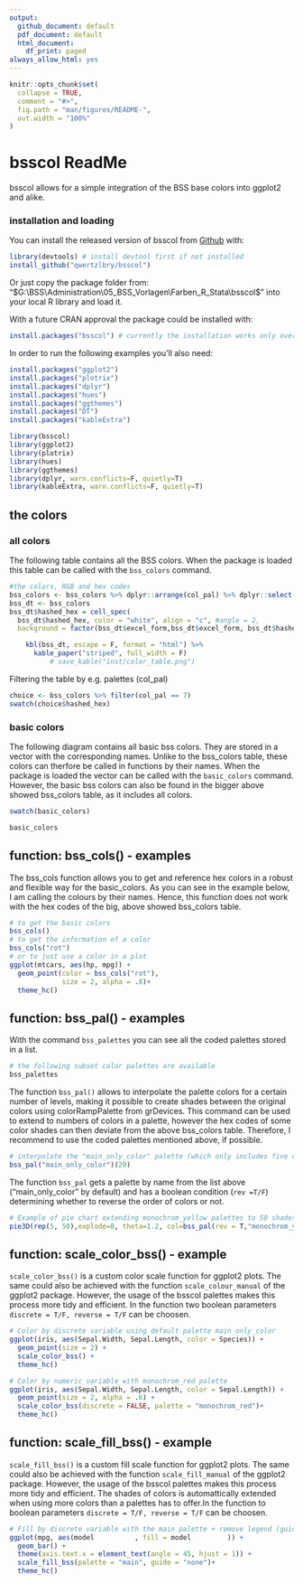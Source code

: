 ```yaml
---
output:
  github_document: default
  pdf_document: default
  html_document:
    df_print: paged
always_allow_html: yes
---
```





<!-- README.md is generated from README.Rmd. Please edit that file -->

```r
knitr::opts_chunk$set(
  collapse = TRUE,
  comment = "#>",
  fig.path = "man/figures/README-",
  out.width = "100%"
)
```

# bsscol ReadMe

<!-- badges: start -->
<!-- badges: end -->

bsscol allows for a simple integration of the BSS base colors into ggplot2 and alike.

### installation and loading

You can install the released version of bsscol from [Github](https://github.com/qwertzlbry/bsscol) with:
``` r
library(devtools) # install devtool first if not installed
install_github("qwertzlbry/bsscol")
```
Or just copy the package folder from:
"$G:\BSS\Administration\05_BSS_Vorlagen\Farben_R_Stata\bsscol$"
into your local R library and load it.

With a future CRAN approval the package could be installed with:
``` r
install.packages("bsscol") # currently the installation works only over github
```
In order to run the following examples you'll also need:
``` r
install.packages("ggplot2")
install.packages("plotrix")
install.packages("dplyr")
install.packages("hues")
install.packages("ggthemes")
install.packages("DT")
install.packages("kableExtra")

```
```r
library(bsscol)
library(ggplot2)
library(plotrix)
library(hues)
library(ggthemes)
library(dplyr, warn.conflicts=F, quietly=T)
library(kableExtra, warn.conflicts=F, quietly=T)
```

## the colors

### all colors
The following table contains all the BSS colors. When the package is loaded this table can be called with the  `bss_colors` command.
```r
#the colors, RGB and hex codes
bss_colors <- bss_colors %>% dplyr::arrange(col_pal) %>% dplyr::select(-colour)
bss_dt <- bss_colors
bss_dt$hashed_hex = cell_spec(
  bss_dt$hashed_hex, color = "white", align = "c", #angle = 2,
  background = factor(bss_dt$excel_form,bss_dt$excel_form, bss_dt$hashed_hex))

    kbl(bss_dt, escape = F, format = "html") %>%
      kable_paper("striped", full_width = F)   
          # save_kable("inst/color_table.png")
```
Filtering the table by e.g. palettes (col_pal)
```r
choice <- bss_colors %>% filter(col_pal == 7)
swatch(choice$hashed_hex)
```

### basic colors
The following diagram contains all  basic bss colors. They are stored in a vector with the corresponding names. Unlike to the bss_colors table, these colors can therfore be called in functions by their names. When the package is loaded the vector can be called with the  `basic_colors` command. However, the basic bss colors can also be found in the bigger above showed bss_colors table, as it includes all colors.

```r
swatch(basic_colors)
```
```r
basic_colors
```


## function: bss_cols() - examples
The bss_cols function allows you to get and reference hex colors in a robust and flexible way for the basic_colors. As you can see in the example below, I am calling the colours by their names. Hence, this function does not work with the hex codes of the big, above showed bss_colors table.
```r
# to get the basic colors
bss_cols()
# to get the information of a color
bss_cols("rot")
# or to just use a color in a plot
ggplot(mtcars, aes(hp, mpg)) +
  geom_point(color = bss_cols("rot"),
             size = 2, alpha = .8)+ 
  theme_hc()
```

## function: bss_pal() - examples
With the command `bss_palettes` you can see all the coded palettes stored in a list.

```r
# the following subset color palettes are available 
bss_palettes
```
The function `bss_pal()` allows to interpolate the palette colors for a certain number of levels, making it
possible to create shades between the original colors using colorRampPalette from grDevices. This command can be used to extend to numbers of colors in a palette, however the hex codes of some color shades can then deviate from the above bss_colors table. Therefore, I recommend to use the coded palettes mentioned above, if possible.
```r
# interpolate the "main_only_color" palette (which only includes five colors) to a length of 20:
bss_pal("main_only_color")(20)
```
The function `bss_pal` gets a palette by name from the list above ("main_only_color" by default) and has 
a boolean condition (`rev =T/F`) determining whether to reverse the order of colors or not.

```r
# Example of pie chart extending monochrom_yellow palettes to 50 shades.
pie3D(rep(5, 50),explode=0, theta=1.2, col=bss_pal(rev = T,"monochrom_yellow")(50),main="bss_pal('monochrom_yellow')(50)")
```


## function: scale_color_bss() - example
`scale_color_bss()` is a custom color scale function for ggplot2 plots. The same could also be achieved with the function `scale_colour_manual` of the ggplot2 package. However, the usage of the bsscol palettes makes this process more tidy and efficient. In the function two boolean parameters `discrete = T/F, reverse = T/F` can be choosen.
```r
# Color by discrete variable using default palette main_only_color
ggplot(iris, aes(Sepal.Width, Sepal.Length, color = Species)) +
  geom_point(size = 2) +
  scale_color_bss() +
  theme_hc()

# Color by numeric variable with monochrom_red palette
ggplot(iris, aes(Sepal.Width, Sepal.Length, color = Sepal.Length)) +
  geom_point(size = 2, alpha = .6) +
  scale_color_bss(discrete = FALSE, palette = "monochrom_red")+
  theme_hc()
```

## function: scale_fill_bss() - example
`scale_fill_bss()` is a custom fill scale function for ggplot2 plots. The same could also be achieved with the function `scale_fill_manual` of the ggplot2 package. However, the usage of the bsscol palettes makes this process more tidy and efficient. The shades of colors is automattically extended when using more colors than a palettes has to offer.In the function to boolean parameters `discrete = T/F, reverse = T/F` can be choosen.
```r
# Fill by discrete variable with the main palette + remove legend (guide)
ggplot(mpg, aes(model          , fill = model         )) +
  geom_bar() +
  theme(axis.text.x = element_text(angle = 45, hjust = 1)) +
  scale_fill_bss(palette = "main", guide = "none")+
  theme_hc()
```






